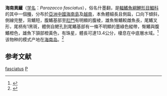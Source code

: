 {{Speciesbox 
| genus = Parazacco
| species = fasciatus
| authority = [[Koller|Koller]], 1927
| status = LC
| status_system = IUCN3.1
| synonyms = *''Aspius spilurus fasciatus''<br /><small>Koller, 1927</small> 
*''Opsariichthys elegans''<br /><small>Pellegrin & Chevey, 1934</small>
*''Parazacco vuquangensis''<br /><small>Nguyen, 1995</small>
*''Zacco fasciatus''<br /><small>Koller, 1927</small>
}}
'''海南異鱲'''（[[学名|学名]]：''Parazacco fasciatus''），俗名什墨翻，是[[輻鰭魚綱|輻鰭魚綱]][[鯉形目|鯉形目]][[鯝科|鯝科]]的其中一個[[種|種]]，分布於[[亞洲|亞洲]][[中國|中國]][[海南島|海南島]]及[[越南|越南]]，本魚體細長且側扁，口向下傾斜，側線完整，背鰭短，腹鰭基部至[[肛門|肛門]]有明顯的腹棱，雄魚臀鰭較雌魚長，尾鰭叉形，尾柄有1黑斑，體側自鰓孔到尾鰭基部有一條不明顯的墨綠色縱帶，臀鰭與腹鰭橙色，雄魚下頷部橙黃色，有珠星，體長可達13.4公分，棲息在中底層水域。<ref>{{FishBase_species|genus=Parazacco|species=fasciatus|year=2011|month=12}}</ref>该物种的模式产地在[[海南岛|海南岛]]。<ref name='id5767'>{{cite web| url =http://www.bioinfo.cn/db05/BjdwSpecies.php?action=view&id=5767| title =异鱲海南亚种| work =中国动物物种编目数据库| publisher =中国科学院微生物研究所| author =中国科学院动物研究所| accessdate =2009-04-11| deadurl =yes| archiveurl =https://web.archive.org/web/20160305025641/http://www.bioinfo.cn/db05/BjdwSpecies.php?action=view&id=5767| archivedate =2016-03-05}}</ref>

==参考文献==
{{reflist}}
{{Taxonbar}}

[[Category:異鱲屬|fasciatus]]
[[Category:1927年描述的魚類|P]]